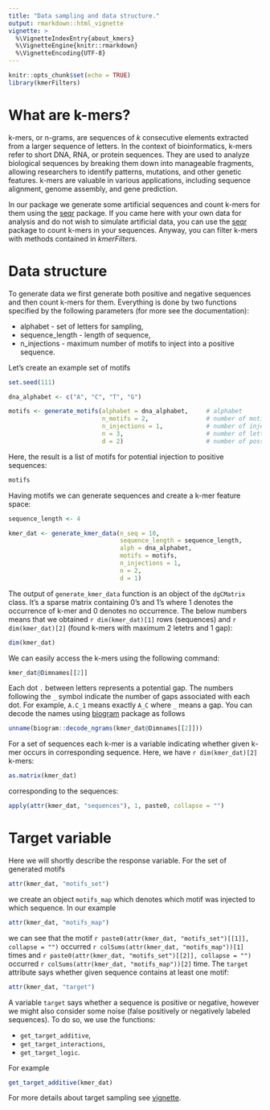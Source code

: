 ```yaml
---
title: "Data sampling and data structure."
output: rmarkdown::html_vignette
vignette: >
  %\VignetteIndexEntry{about_kmers}
  %\VignetteEngine{knitr::rmarkdown}
  %\VignetteEncoding{UTF-8}
---
```



```r
knitr::opts_chunk$set(echo = TRUE)
library(kmerFilters)
```

# What are k-mers?

k-mers, or n-grams, are sequences of $k$ consecutive elements extracted from a larger sequence of letters. In the context of bioinformatics, k-mers refer to short DNA, RNA, or protein sequences. They are used to analyze biological sequences by breaking them down into manageable fragments, allowing researchers to identify patterns, mutations, and other genetic features. k-mers are valuable in various applications, including sequence alignment, genome assembly, and gene prediction. 

In our package we generate some artificial sequences and count k-mers for them using the [seqr](https://github.com/slowikj/seqR) package. If you came here with your own data for analysis and do not wish to simulate artificial data, you can use the [seqr](https://github.com/slowikj/seqR) package to count k-mers in your sequences. Anyway, you can filter k-mers with methods contained in *kmerFilters*.

# Data structure

To generate data we first generate both positive and negative sequences and then count k-mers for them. Everything is done by two functions specified by the following parameters (for more see the documentation):

- alphabet - set of letters for sampling,
- sequence_length - length of sequence,
- n_injections - maximum number of motifs to inject into a positive sequence.

Let's create an example set of motifs

```r
set.seed(111)

dna_alphabet <- c("A", "C", "T", "G")

motifs <- generate_motifs(alphabet = dna_alphabet,     # alphabet
                          n_motifs = 2,                # number of motifs
                          n_injections = 1,            # number of injections
                          n = 3,                       # number of letters
                          d = 2)                       # number of possible gaps
```


Here, the result is a list of motifs for potential injection to positive sequences:

```r
motifs
```

Having motifs we can generate sequences and create a k-mer feature space:

```r
sequence_length <- 4

kmer_dat <- generate_kmer_data(n_seq = 10, 
                               sequence_length = sequence_length, 
                               alph = dna_alphabet,
                               motifs = motifs, 
                               n_injections = 1,
                               n = 2,
                               d = 1)
```
The output of `generate_kmer_data` function is an object of the `dgCMatrix` class. It's a sparse matrix containing 0's and 1's where 1 denotes the occurrence of k-mer and 0 denotes no occurrence. The below numbers means that we obtained `r dim(kmer_dat)[1]` rows (sequences) and `r dim(kmer_dat)[2]` (found k-mers with maximum 2 letetrs and 1 gap):

```r
dim(kmer_dat)
```


We can easily access the k-mers using the following command:

```r
kmer_dat@Dimnames[[2]]
```

Each dot `.` between letters represents a potential gap. The numbers following the `_` symbol indicate the number of gaps associated with each dot. For example, `A.C_1` means exactly $\texttt{A_C}$ where $\texttt{_}$ means a gap. You can decode the names using [biogram](https://github.com/michbur/biogram) package as follows

```r
unname(biogram::decode_ngrams(kmer_dat@Dimnames[[2]]))
```


For a set of sequences each k-mer is a variable indicating whether given k-mer occurs in corresponding sequence. Here, we have `r dim(kmer_dat)[2]` k-mers:

```r
as.matrix(kmer_dat)
```

corresponding to the sequences:

```r
apply(attr(kmer_dat, "sequences"), 1, paste0, collapse = "")
```


# Target variable

Here we will shortly describe the response variable. For the set of generated motifs 

```r
attr(kmer_dat, "motifs_set")
```
we create an object `motifs_map` which denotes which motif was injected to which sequence. In our example


```r
attr(kmer_dat, "motifs_map")
```
we can see that the motif `r paste0(attr(kmer_dat, "motifs_set")[[1]], collapse = "")` occurred
`r colSums(attr(kmer_dat, "motifs_map"))[1]` times and `r paste0(attr(kmer_dat, "motifs_set")[[2]], collapse = "")` occurred `r colSums(attr(kmer_dat, "motifs_map"))[2]` time. The `target` attribute says whether given sequence contains at least one motif:

```r
attr(kmer_dat, "target")
```
A variable `target` says whether a sequence is positive or negative, however we might also consider some noise (false positively or negatively labeled sequences). To do so, we use the functions:

- `get_target_additive`,
- `get_target_interactions`,
- `get_target_logic`.

For example

```r
get_target_additive(kmer_dat)
```
For more details about target sampling see [vignette](https://biogenies.info/kmerFilters/articles/simulation_description.html).






